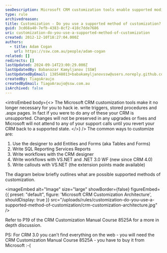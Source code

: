 ```yaml
---
seoDescription: Microsoft CRM customization tools enable supported modifications without hacking code, ensuring compatibility with upgrades and support from Microsoft.
type: rule
archivedreason:
title: Customization - Do you use a supported method of customization?
guid: 3cd68a40-7efb-4383-8cf2-418c7dde7686
uri: customization-do-you-use-a-supported-method-of-customization
created: 2012-12-10T18:27:04.000Z
authors:
  - title: Adam Cogan
    url: https://ssw.com.au/people/adam-cogan
related: []
redirects: []
lastUpdated: 2024-09-14T23:00:29.000Z
lastUpdatedBy: Babanazar Kamyljanov [SSW]
lastUpdatedByEmail: 138548013+babakamyljanovssw@users.noreply.github.com
createdBy: TiagoAraujo
createdByEmail: TiagoAraujo@ssw.com.au
isArchived: false
---
```


<introEmbed
  body={<>
The Microsoft CRM customization tools make it no longer necessary for you to hack ie. write triggers, stored procedures and .aspx pages. In fact if you were to do any of these your CRM is unsupported. Changes will not be preserved in any upgrades or fixes and Microsoft will not attend to any of your support calls until you revert your CRM back to a supported state.
  </>}
/>
The common ways to customize are:

1. Use the designer to add Entities and Forms (aka Tables and Forms)
2. Write SQL Reporting Services Reports
3. Write workflows with the CRM designer
4. Write workflows with VS.NET and .NET 3.0 WF (new since CRM 4.0)
5. Write callouts with VS.NET (the extension points made available)

The diagram below briefly outlines what are possible supported methods of customization.


<imageEmbed
  alt="Image"
  size="large"
  showBorder={false}
  figureEmbed={{
    preset: "default",
    figure: 'Microsoft CRM Customization Architecture',
    shouldDisplay: true
  }}
  src="/uploads/rules/customization-do-you-use-a-supported-method-of-customization/crm-customization-architecture.jpg"
/>

Refer to P19 of the CRM Customization Manual Course 8525A for a more in depth discussion.

PS: For CRM 3.0 you can't find everything on the web - you will need the CRM Customization Manual Course 8525A - you have to buy it from Microsoft :-(

